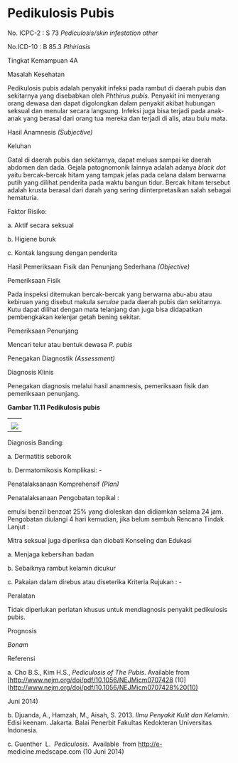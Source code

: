 # Pedikulosis Pubis

No. ICPC-2 : S 73 _Pediculosis/skin infestation other_

No.ICD-10 : B 85.3 _Pthiriasis_

Tingkat Kemampuan 4A

Masalah Kesehatan

Pedikulosis pubis adalah penyakit infeksi pada rambut di daerah pubis dan sekitarnya yang disebabkan oleh _Phthirus pubis_. Penyakit ini menyerang orang dewasa dan dapat digolongkan dalam penyakit akibat hubungan seksual dan menular secara langsung. Infeksi juga bisa terjadi pada anak-anak yang berasal dari orang tua mereka dan terjadi di alis, atau bulu mata.

Hasil Anamnesis _(Subjective)_

Keluhan

Gatal di daerah pubis dan sekitarnya, dapat meluas sampai ke daerah abdomen dan dada. Gejala patognomonik lainnya adalah adanya _black dot_ yaitu bercak-bercak hitam yang tampak jelas pada celana dalam berwarna putih yang dilihat penderita pada waktu bangun tidur. Bercak hitam tersebut adalah krusta berasal dari darah yang sering diinterpretasikan salah sebagai hematuria.

Faktor Risiko:

a. Aktif secara seksual

b. Higiene buruk

c. Kontak langsung dengan penderita

Hasil Pemeriksaan Fisik dan Penunjang Sederhana _(Objective)_

Pemeriksaan Fisik

Pada inspeksi ditemukan bercak-bercak yang berwarna abu-abu atau kebiruan yang disebut makula _serulae_ pada daerah pubis dan sekitarnya. Kutu dapat dilihat dengan mata telanjang dan juga bisa didapatkan pembengkakan kelenjar getah bening sekitar.

Pemeriksaan Penunjang

Mencari telur atau bentuk dewasa _P. pubis_

Penegakan Diagnostik _(Assessment)_

Diagnosis Klinis

Penegakan diagnosis melalui hasil anamnesis, pemeriksaan fisik dan pemeriksaan penunjang.

**Gambar 11.11 Pedikulosis pubis**

| |
| --- |
| |
| ![](/1186/image135.jpg) |

 

Diagnosis Banding:

a. Dermatitis seboroik

b. Dermatomikosis Komplikasi: -

Penatalaksanaan Komprehensif _(Plan)_

Penatalaksanaan Pengobatan topikal :

emulsi benzil benzoat 25% yang dioleskan dan didiamkan selama 24 jam. Pengobatan diulangi 4 hari kemudian, jika belum sembuh Rencana Tindak Lanjut :

Mitra seksual juga diperiksa dan diobati Konseling dan Edukasi

a. Menjaga kebersihan badan

b. Sebaiknya rambut kelamin dicukur

 

c. Pakaian dalam direbus atau diseterika Kriteria Rujukan : -

Peralatan

Tidak diperlukan perlatan khusus untuk mendiagnosis penyakit pedikulosis pubis.

Prognosis

_Bonam_

Referensi

a. Cho B.S., Kim H.S., _Pediculosis of The Pubis_. Available from [http://www.nejm.org/doi/pdf/10.1056/NEJMicm0707428 (10](http://www.nejm.org/doi/pdf/10.1056/NEJMicm0707428%20(10)

Juni 2014)

b. Djuanda, A., Hamzah, M., Aisah, S. 2013. _Ilmu Penyakit Kulit dan Kelamin._ Edisi keenam. Jakarta. Balai Penerbit Fakultas Kedokteran Universitas Indonesia.

c. Guenther  L.  _Pediculosis_.  Available  from [http://e-](http://e/) medicine.medscape.com (10 Juni 2014)
